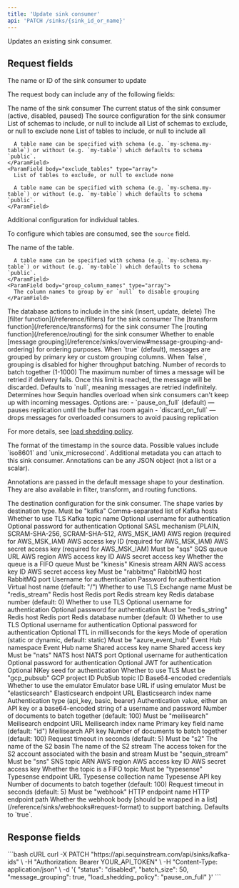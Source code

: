 ```yaml
---
title: 'Update sink consumer'
api: 'PATCH /sinks/{sink_id_or_name}'
---
```



Updates an existing sink consumer.

## Request fields

<ParamField path="sink_id_or_name" type="string" required>
  The name or ID of the sink consumer to update
</ParamField>

The request body can include any of the following fields:

<ParamField body="name" type="string">
  The name of the sink consumer
</ParamField>

<ParamField body="status" type="string">
  The current status of the sink consumer (active, disabled, paused)
</ParamField>

<ParamField body="source" type="object">
  The source configuration for the sink consumer
  <Expandable title="source properties">
    <ParamField body="include_schemas" type="array">
      List of schemas to include, or null to include all
    </ParamField>
    <ParamField body="exclude_schemas" type="array">
      List of schemas to exclude, or null to exclude none
    </ParamField>
    <ParamField body="include_tables" type="array">
      List of tables to include, or null to include all

      A table name can be specified with schema (e.g. `my-schema.my-table`) or without (e.g. `my-table`) which defaults to schema `public`.
    </ParamField>
    <ParamField body="exclude_tables" type="array">
      List of tables to exclude, or null to exclude none

      A table name can be specified with schema (e.g. `my-schema.my-table`) or without (e.g. `my-table`) which defaults to schema `public`.
    </ParamField>
  </Expandable>
</ParamField>

<ParamField body="tables" type="array">
  Additional configuration for individual tables.

  To configure which tables are consumed, see the `source` field.

  <Expandable title="tables properties">
    <ParamField body="name" type="string" required>
      The name of the table.

      A table name can be specified with schema (e.g. `my-schema.my-table`) or without (e.g. `my-table`) which defaults to schema `public`.
    </ParamField>
    <ParamField body="group_column_names" type="array">
      The column names to group by or `null` to disable grouping
    </ParamField>
  </Expandable>
</ParamField>

<ParamField body="actions" type="array">
  The database actions to include in the sink (insert, update, delete)
</ParamField>

<ParamField body="filter" type="string">
  The [filter function](/reference/filters) for the sink consumer
</ParamField>

<ParamField body="transform" type="string">
  The [transform function](/reference/transforms) for the sink consumer
</ParamField>

<ParamField body="routing" type="string">
  The [routing function](/reference/routing) for the sink consumer
</ParamField>

<ParamField body="message_grouping" type="boolean">
  Whether to enable [message grouping](/reference/sinks/overview#message-grouping-and-ordering) for ordering purposes. When `true` (default), messages are grouped by primary key or custom grouping columns. When `false`, grouping is disabled for higher throughput batching.
</ParamField>

<ParamField body="batch_size" type="integer">
  Number of records to batch together (1-1000)
</ParamField>

<ParamField body="max_retry_count" type="integer">
  The maximum number of times a message will be retried if delivery fails. Once this limit is reached, the message will be discarded.
  Defaults to `null`, meaning messages are retried indefinitely.
</ParamField>

<ParamField body="load_shedding_policy" type="string">
  Determines how Sequin handles overload when sink consumers can't keep up with incoming messages.
  Options are:
  - `pause_on_full` (default) — pauses replication until the buffer has room again
  - `discard_on_full` — drops messages for overloaded consumers to avoid pausing replication

  For more details, see [load shedding policy](/reference/sinks/overview#load_shedding_policy).
</ParamField>

<ParamField body="timestamp_format" type="string">
  The format of the timestamp in the source data.
  Possible values include `iso8601` and `unix_microsecond`.
</ParamField>

<ParamField body="annotations" type="object">
  Additional metadata you can attach to this sink consumer. Annotations can be any JSON object (not a list or a scalar).

  Annotations are passed in the default message shape to your destination. They are also available in filter, transform, and routing functions.
</ParamField>

<ParamField body="destination" type="object">
  The destination configuration for the sink consumer. The shape varies by destination type.
  <Expandable title="Kafka">
    <ParamField body="type" type="string">
      Must be "kafka"
    </ParamField>
    <ParamField body="hosts" type="string">
      Comma-separated list of Kafka hosts
    </ParamField>
    <ParamField body="tls" type="boolean">
      Whether to use TLS
    </ParamField>
    <ParamField body="topic" type="string">
      Kafka topic name
    </ParamField>
    <ParamField body="username" type="string">
      Optional username for authentication
    </ParamField>
    <ParamField body="password" type="string">
      Optional password for authentication
    </ParamField>
    <ParamField body="sasl_mechanism" type="string">
      Optional SASL mechanism (PLAIN, SCRAM-SHA-256, SCRAM-SHA-512, AWS_MSK_IAM)
    </ParamField>
    <ParamField body="aws_region" type="string">
      AWS region (required for AWS_MSK_IAM)
    </ParamField>
    <ParamField body="aws_access_key_id" type="string">
      AWS access key ID (required for AWS_MSK_IAM)
    </ParamField>
    <ParamField body="aws_secret_access_key" type="string">
      AWS secret access key (required for AWS_MSK_IAM)
    </ParamField>
  </Expandable>

  <Expandable title="SQS">
    <ParamField body="type" type="string">
      Must be "sqs"
    </ParamField>
    <ParamField body="queue_url" type="string">
      SQS queue URL
    </ParamField>
    <ParamField body="region" type="string">
      AWS region
    </ParamField>
    <ParamField body="access_key_id" type="string">
      AWS access key ID
    </ParamField>
    <ParamField body="secret_access_key" type="string">
      AWS secret access key
    </ParamField>
    <ParamField body="is_fifo" type="boolean">
      Whether the queue is a FIFO queue
    </ParamField>
  </Expandable>

  <Expandable title="Kinesis">
    <ParamField body="type" type="string">
      Must be "kinesis"
    </ParamField>
    <ParamField body="stream_arn" type="string">
      Kinesis stream ARN
    </ParamField>
    <ParamField body="access_key_id" type="string">
      AWS access key ID
    </ParamField>
    <ParamField body="secret_access_key" type="string">
      AWS secret access key
    </ParamField>
  </Expandable>

  <Expandable title="RabbitMQ">
    <ParamField body="type" type="string">
      Must be "rabbitmq"
    </ParamField>
    <ParamField body="host" type="string">
      RabbitMQ host
    </ParamField>
    <ParamField body="port" type="integer">
      RabbitMQ port
    </ParamField>
    <ParamField body="username" type="string">
      Username for authentication
    </ParamField>
    <ParamField body="password" type="string">
      Password for authentication
    </ParamField>
    <ParamField body="virtual_host" type="string">
      Virtual host name (default: "/")
    </ParamField>
    <ParamField body="tls" type="boolean">
      Whether to use TLS
    </ParamField>
    <ParamField body="exchange" type="string">
      Exchange name
    </ParamField>
  </Expandable>

  <Expandable title="Redis Stream">
    <ParamField body="type" type="string">
      Must be "redis_stream"
    </ParamField>
    <ParamField body="host" type="string">
      Redis host
    </ParamField>
    <ParamField body="port" type="integer">
      Redis port
    </ParamField>
    <ParamField body="stream_key" type="string">
      Redis stream key
    </ParamField>
    <ParamField body="database" type="integer">
      Redis database number (default: 0)
    </ParamField>
    <ParamField body="tls" type="boolean">
      Whether to use TLS
    </ParamField>
    <ParamField body="username" type="string">
      Optional username for authentication
    </ParamField>
    <ParamField body="password" type="string">
      Optional password for authentication
    </ParamField>
  </Expandable>

  <Expandable title="Redis String">
    <ParamField body="type" type="string">
      Must be "redis_string"
    </ParamField>
    <ParamField body="host" type="string">
      Redis host
    </ParamField>
    <ParamField body="port" type="integer">
      Redis port
    </ParamField>
    <ParamField body="database" type="integer">
      Redis database number (default: 0)
    </ParamField>
    <ParamField body="tls" type="boolean">
      Whether to use TLS
    </ParamField>
    <ParamField body="username" type="string">
      Optional username for authentication
    </ParamField>
    <ParamField body="password" type="string">
      Optional password for authentication
    </ParamField>
    <ParamField body="expire_ms" type="integer">
      Optional TTL in milliseconds for the keys
    </ParamField>
    <ParamField body="mode" type="string">
      Mode of operation (static or dynamic, default: static)
    </ParamField>
  </Expandable>

  <Expandable title="Azure Event Hub">
    <ParamField body="type" type="string">
      Must be "azure_event_hub"
    </ParamField>
    <ParamField body="namespace" type="string">
      Event Hub namespace
    </ParamField>
    <ParamField body="event_hub_name" type="string">
      Event Hub name
    </ParamField>
    <ParamField body="shared_access_key_name" type="string">
      Shared access key name
    </ParamField>
    <ParamField body="shared_access_key" type="string">
      Shared access key
    </ParamField>
  </Expandable>

  <Expandable title="NATS">
    <ParamField body="type" type="string">
      Must be "nats"
    </ParamField>
    <ParamField body="host" type="string">
      NATS host
    </ParamField>
    <ParamField body="port" type="integer">
      NATS port
    </ParamField>
    <ParamField body="username" type="string">
      Optional username for authentication
    </ParamField>
    <ParamField body="password" type="string">
      Optional password for authentication
    </ParamField>
    <ParamField body="jwt" type="string">
      Optional JWT for authentication
    </ParamField>
    <ParamField body="nkey_seed" type="string">
      Optional NKey seed for authentication
    </ParamField>
    <ParamField body="tls" type="boolean">
      Whether to use TLS
    </ParamField>
  </Expandable>

  <Expandable title="GCP PubSub">
    <ParamField body="type" type="string">
      Must be "gcp_pubsub"
    </ParamField>
    <ParamField body="project_id" type="string">
      GCP project ID
    </ParamField>
    <ParamField body="topic_id" type="string">
      PubSub topic ID
    </ParamField>
    <ParamField body="credentials" type="string">
      Base64-encoded credentials
    </ParamField>
    <ParamField body="use_emulator" type="boolean">
      Whether to use the emulator
    </ParamField>
    <ParamField body="emulator_base_url" type="string">
      Emulator base URL if using emulator
    </ParamField>
  </Expandable>

  <Expandable title="Elasticsearch">
    <ParamField body="type" type="string">
      Must be "elasticsearch"
    </ParamField>
    <ParamField body="endpoint_url" type="string">
      Elasticsearch endpoint URL
    </ParamField>
    <ParamField body="index_name" type="string">
      Elasticsearch index name
    </ParamField>
    <ParamField body="auth_type" type="string">
      Authentication type (api_key, basic, bearer)
    </ParamField>
    <ParamField body="auth_value" type="string">
      Authentication value, either an API key or a base64-encoded string of a username and password
    </ParamField>
    <ParamField body="batch_size" type="integer">
      Number of documents to batch together (default: 100)
    </ParamField>
  </Expandable>

  <Expandable title="Meilisearch">
    <ParamField body="type" type="string">
      Must be "meilisearch"
    </ParamField>
    <ParamField body="endpoint_url" type="string">
      Meilisearch endpoint URL
    </ParamField>
    <ParamField body="index_name" type="string">
      Meilisearch index name
    </ParamField>
    <ParamField body="primary_key" type="string">
      Primary key field name (default: "id")
    </ParamField>
    <ParamField body="api_key" type="string">
      Meilisearch API key
    </ParamField>
    <ParamField body="batch_size" type="integer">
      Number of documents to batch together (default: 100)
    </ParamField>
    <ParamField body="timeout_seconds" type="integer">
      Request timeout in seconds (default: 5)
    </ParamField>
  </Expandable>

  <Expandable title="S2">
    <ParamField body="type" type="string">
      Must be "s2"
    </ParamField>
    <ParamField body="basin" type="string">
      The name of the S2 basin
    </ParamField>
    <ParamField body="stream" type="string">
      The name of the S2 stream
    </ParamField>
    <ParamField body="access_token" type="string">
      The access token for the S2 account associated with the basin and stream
    </ParamField>
  </Expandable>

  <Expandable title="Sequin Stream">
    <ParamField body="type" type="string">
      Must be "sequin_stream"
    </ParamField>
  </Expandable>

  <Expandable title="SNS">
    <ParamField body="type" type="string">
      Must be "sns"
    </ParamField>
    <ParamField body="topic_arn" type="string">
      SNS topic ARN
    </ParamField>
    <ParamField body="region" type="string">
      AWS region
    </ParamField>
    <ParamField body="access_key_id" type="string">
      AWS access key ID
    </ParamField>
    <ParamField body="secret_access_key" type="string">
      AWS secret access key
    </ParamField>
    <ParamField body="is_fifo" type="boolean">
      Whether the topic is a FIFO topic
    </ParamField>
  </Expandable>

  <Expandable title="Typesense">
    <ParamField body="type" type="string">
      Must be "typesense"
    </ParamField>
    <ParamField body="endpoint_url" type="string">
      Typesense endpoint URL
    </ParamField>
    <ParamField body="collection_name" type="string">
      Typesense collection name
    </ParamField>
    <ParamField body="api_key" type="string">
      Typesense API key
    </ParamField>
    <ParamField body="batch_size" type="integer">
      Number of documents to batch together (default: 100)
    </ParamField>
    <ParamField body="timeout_seconds" type="integer">
      Request timeout in seconds (default: 5)
    </ParamField>
  </Expandable>

  <Expandable title="Webhook">
    <ParamField body="type" type="string">
      Must be "webhook"
    </ParamField>
    <ParamField body="http_endpoint" type="string">
      HTTP endpoint name
    </ParamField>
    <ParamField body="http_endpoint_path" type="string">
      HTTP endpoint path
    </ParamField>
    <ParamField body="batch" type="boolean">
      Whether the webhook body [should be wrapped in a list](/reference/sinks/webhooks#request-format) to support batching. Defaults to `true`.
    </ParamField>
  </Expandable>
</ParamField>

## Response fields

<SinkConsumerResponseSnippet />

<RequestExample>
  ```bash cURL
  curl -X PATCH "https://api.sequinstream.com/api/sinks/kafka-ids" \
    -H "Authorization: Bearer YOUR_API_TOKEN" \
    -H "Content-Type: application/json" \
    -d '{
      "status": "disabled",
      "batch_size": 50,
      "message_grouping": true,
      "load_shedding_policy": "pause_on_full"
    }'
  ```
</RequestExample>

<SinkConsumerResponseExample />
